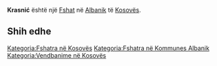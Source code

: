 {{Fshat në Kosovës
 | Emri                = Krasnić
| srp_N_name = Krasnić
| srp_N_FULL_NAME_RO = Krasnić
| srp_N_FULL_NAME_ND_RO = Krasnic
| srp_N_SORT_NAME_RG = KRASNIC
| srp_N_FULL_NAME_RG = Krasnić
| srp_N_FULL_NAME_ND_RG = Krasnic

 | Emri (Rasa dhanore) = 
 | Figura              = 
 | Shteti              = Kosovo
 | Komuna              = Albanik
 | Kodi postar         = 
 | Sipërfaqja          = 

 | Popullsia           = 

 | Regj. i popullsisë  = 
 | Dend. e popullsisë  = 
 | Faqja zyrtare       = 
 <!--- Koordinatat ----> 
 | Gjerësia            = 42.600278
 | Gjatësia            = 20.712778
 | Lartësia            = 
}}
'''Krasnić''' është një [[Fshat]] në [[Albanik]] të [[Kosovës]].

<!-- == Gjeografia == -->
<!-- == Historia == -->
<!-- == Demografia == -->
== Shih edhe ==
{{Komuna Albanik}}
{{Kosovo-Administrata-Cung}}

[[Kategoria:Fshatra në Kosovës]]
[[Kategoria:Fshatra në Kommunes Albanik]]
[[Kategoria:Vendbanime në Kosovës]]